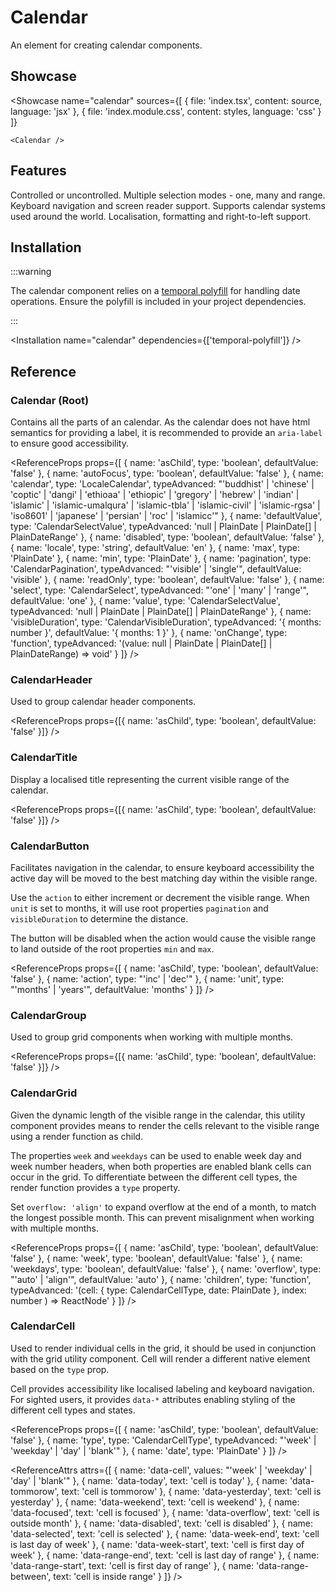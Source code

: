 
# Calendar

An element for creating calendar components.

## Showcase

<Showcase
	name="calendar"
	sources={[
		{ file: 'index.tsx', content: source, language: 'jsx' },
		{ file: 'index.module.css', content: styles, language: 'css' }
	]}
>
	<Calendar />
</Showcase>

## Features

<Features>
	<Feature>Controlled or uncontrolled.</Feature>
	<Feature>Multiple selection modes - one, many and range.</Feature>
	<Feature>Keyboard navigation and screen reader support.</Feature>
	<Feature>Supports calendar systems used around the world.</Feature>
	<Feature>Localisation, formatting and right-to-left support.</Feature>
</Features>

## Installation

:::warning

The calendar component relies on a [temporal polyfill](https://www.npmjs.com/package/temporal-polyfill) for handling date operations. Ensure the polyfill is included in your project dependencies.

:::

<Installation name="calendar" dependencies={['temporal-polyfill']} />

## Reference

### Calendar (Root)

Contains all the parts of an calendar. As the calendar does not have html semantics for providing a label, it is recommended to provide an `aria-label` to ensure good accessibility.

<ReferenceProps
	props={[
		{ name: 'asChild', type: 'boolean', defaultValue: 'false' },
		{ name: 'autoFocus', type: 'boolean', defaultValue: 'false' },
		{
			name: 'calendar',
			type: 'LocaleCalendar',
			typeAdvanced:
				"'buddhist' | 'chinese' | 'coptic' | 'dangi' | 'ethioaa' | 'ethiopic' | 'gregory' | 'hebrew' | 'indian' | 'islamic' | 'islamic-umalqura' | 'islamic-tbla' | 'islamic-civil' | 'islamic-rgsa' | 'iso8601' | 'japanese' | 'persian' | 'roc' | 'islamicc'"
		},
		{
			name: 'defaultValue',
			type: 'CalendarSelectValue',
			typeAdvanced: 'null | PlainDate | PlainDate[] | PlainDateRange'
		},
		{ name: 'disabled', type: 'boolean', defaultValue: 'false' },
		{ name: 'locale', type: 'string', defaultValue: 'en' },
		{ name: 'max', type: 'PlainDate' },
		{ name: 'min', type: 'PlainDate' },
		{
			name: 'pagination',
			type: 'CalendarPagination',
			typeAdvanced: "'visible' | 'single'",
			defaultValue: 'visible'
		},
		{ name: 'readOnly', type: 'boolean', defaultValue: 'false' },
		{
			name: 'select',
			type: 'CalendarSelect',
			typeAdvanced: "'one' | 'many' | 'range'",
			defaultValue: 'one'
		},
		{
			name: 'value',
			type: 'CalendarSelectValue',
			typeAdvanced: 'null | PlainDate | PlainDate[] | PlainDateRange'
		},
		{
			name: 'visibleDuration',
			type: 'CalendarVisibleDuration',
			typeAdvanced: '{ months: number }',
			defaultValue: '{ months: 1 }'
		},
		{
			name: 'onChange',
			type: 'function',
			typeAdvanced:
				'(value: null | PlainDate | PlainDate[] | PlainDateRange) => void'
		}
	]}
/>

### CalendarHeader

Used to group calendar header components.

<ReferenceProps
	props={[{ name: 'asChild', type: 'boolean', defaultValue: 'false' }]}
/>

### CalendarTitle

Display a localised title representing the current visible range of the calendar.

<ReferenceProps
	props={[{ name: 'asChild', type: 'boolean', defaultValue: 'false' }]}
/>

### CalendarButton

Facilitates navigation in the calendar, to ensure keyboard accessibility the active day will be moved to the best matching day within the visible range.

Use the `action` to either increment or decrement the visible range. When `unit` is set to months, it will use root properties `pagination` and `visibleDuration` to determine the distance.

The button will be disabled when the action would cause the visible range to land outside of the root properties `min` and `max`.

<ReferenceProps
	props={[
		{ name: 'asChild', type: 'boolean', defaultValue: 'false' },
		{ name: 'action', type: "'inc' | 'dec'" },
		{ name: 'unit', type: "'months' | 'years'", defaultValue: 'months' }
	]}
/>

### CalendarGroup

Used to group grid components when working with multiple months.

<ReferenceProps
	props={[{ name: 'asChild', type: 'boolean', defaultValue: 'false' }]}
/>

### CalendarGrid

Given the dynamic length of the visible range in the calendar, this utility component provides means to render the cells relevant to the visible range using a render function as child.

The properties `week` and `weekdays` can be used to enable week day and week number headers, when both properties are enabled blank cells can occur in the grid. To differentiate between the different cell types, the render function provides a `type` property.

Set `overflow: 'align'` to expand overflow at the end of a month, to match the longest possible month. This can prevent misalignment when working with multiple months.

<ReferenceProps
	props={[
		{ name: 'asChild', type: 'boolean', defaultValue: 'false' },
		{ name: 'week', type: 'boolean', defaultValue: 'false' },
		{ name: 'weekdays', type: 'boolean', defaultValue: 'false' },
		{ name: 'overflow', type: "'auto' | 'align'", defaultValue: 'auto' },
		{
			name: 'children',
			type: 'function',
			typeAdvanced:
				'(cell: { type: CalendarCellType, date: PlainDate }, index: number ) => ReactNode'
		}
	]}
/>

### CalendarCell

Used to render individual cells in the grid, it should be used in conjunction with the grid utility component. Cell will render a different native element based on the `type` prop.

Cell provides accessibility like localised labeling and keyboard navigation. For sighted users, it provides `data-*` attributes enabling styling of the different cell types and states.

<ReferenceProps
	props={[
		{ name: 'asChild', type: 'boolean', defaultValue: 'false' },
		{
			name: 'type',
			type: 'CalendarCellType',
			typeAdvanced: "'week' | 'weekday' | 'day' | 'blank'"
		},
		{ name: 'date', type: 'PlainDate' }
	]}
/>

<ReferenceAttrs
	attrs={[
		{
			name: 'data-cell',
			values: "'week' | 'weekday' | 'day' | 'blank'"
		},
		{ name: 'data-today', text: 'cell is today' },
		{ name: 'data-tommorow', text: 'cell is tommorow' },
		{ name: 'data-yesterday', text: 'cell is yesterday' },
		{ name: 'data-weekend', text: 'cell is weekend' },
		{ name: 'data-focused', text: 'cell is focused' },
		{ name: 'data-overflow', text: 'cell is outside month' },
		{ name: 'data-disabled', text: 'cell is disabled' },
		{ name: 'data-selected', text: 'cell is selected' },
		{ name: 'data-week-end', text: 'cell is last day of week' },
		{ name: 'data-week-start', text: 'cell is first day of week' },
		{ name: 'data-range-end', text: 'cell is last day of range' },
		{ name: 'data-range-start', text: 'cell is first day of range' },
		{ name: 'data-range-between', text: 'cell is inside range' }
	]}
/>
